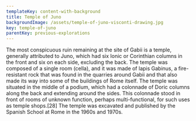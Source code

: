 ```yaml
---
templateKey: content-with-background
title: Temple of Juno
backgroundImage: /assets/temple-of-juno-visconti-drawing.jpg
key: temple-of-juno
parentKey: previous-explorations
---
```

The most conspicuous ruin remaining at the site of Gabii is a temple, generally attributed to Juno, which had six Ionic or Corinthian columns in the front and six on each side, excluding the back. The temple was composed of a single room (cella), and it was made of lapis Gabinus, a fire-resistant rock that was found in the quarries around Gabii and that also made its way into some of the buildings of Rome itself. The temple was situated in the middle of a podium, which had a colonnade of Doric columns along the back and extending around the sides. This colonnade stood in front of rooms of unknown function, perhaps multi-functional, for such uses as temple shops.\[28] The temple was excavated and published by the Spanish School at Rome in the 1960s and 1970s.
